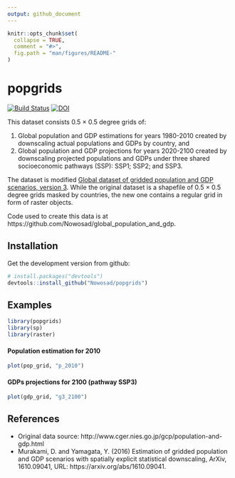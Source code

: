 ```yaml
---
output: github_document
---
```


<!-- README.md is generated from README.Rmd. Please edit that file -->

```r
knitr::opts_chunk$set(
  collapse = TRUE,
  comment = "#>",
  fig.path = "man/figures/README-"
)
```

# popgrids

[![Build Status](https://travis-ci.org/Nowosad/popgrids.png?branch=master)](https://travis-ci.org/Nowosad/popgrids)
[![DOI](https://zenodo.org/badge/DOI/10.5281/zenodo.1162868.svg)](https://doi.org/10.5281/zenodo.1162868)


This dataset consists 0.5 × 0.5 degree grids of: 

1. Global population and GDP estimations for years 1980-2010 created by downscaling actual populations and GDPs by country, and
2. Global population and GDP projections for years 2020-2100 created by downscaling projected populations and GDPs under three shared socioeconomic pathways (SSP): SSP1; SSP2; and SSP3.

The dataset is modified [Global dataset of gridded population and GDP scenarios, version 3](http://www.cger.nies.go.jp/gcp/population-and-gdp.html). 
While the original dataset is a shapefile of 0.5 × 0.5 degree grids masked by countries, the new one contains a regular grid in form of raster objects.

Code used to create this data is at https://github.com/Nowosad/global_population_and_gdp.

## Installation

Get the development version from github:

```r
# install.packages("devtools")
devtools::install_github("Nowosad/popgrids")
```

## Examples

```r
library(popgrids)
library(sp)
library(raster)
```

#### Population estimation for 2010

```r
plot(pop_grid, "p_2010")
```

#### GDPs projections for 2100 (pathway SSP3)

```r
plot(gdp_grid, "g3_2100")
```

## References

- Original data source: http://www.cger.nies.go.jp/gcp/population-and-gdp.html
- Murakami, D. and Yamagata, Y. (2016) Estimation of gridded population and GDP scenarios with spatially explicit statistical downscaling, ArXiv, 1610.09041, URL: https://arxiv.org/abs/1610.09041.
